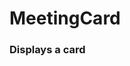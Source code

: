 

<Meta title="Cards|Events" component={MeetingCard} />

# MeetingCard

### Displays a card

<Props of={MeetingCard} />

<Story name="Meetings">
  <MeetingCard 
    imgSrc="https://mynorthwest.com/wp-content/uploads/2016/05/arena2-1.jpg" 
    imgOverlayText="06-09-20"
    committee="Select Budget"
    actions="1 bill and 1 appointment passed"
    tags="bike • adu • accessories • rental"
    />
</Story>